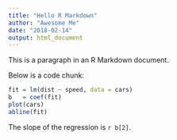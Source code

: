 ```yaml
---
title: "Hello R Markdown"
author: "Awesome Me"
date: "2018-02-14"
output: html_document
---
```

This is a paragraph in an R Markdown document.

Below is a code chunk:

```r
fit = lm(dist ~ speed, data = cars)
b   = coef(fit)
plot(cars)
abline(fit)
```

The slope of the regression is `r b[2]`.

